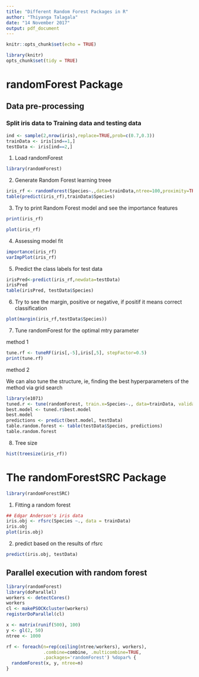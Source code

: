 ```yaml
---
title: "Different Random Forest Packages in R"
author: "Thiyanga Talagala"
date: "14 November 2017"
output: pdf_document
---
```


```r
knitr::opts_chunk$set(echo = TRUE)
```

```r
library(knitr)
opts_chunk$set(tidy = TRUE)
```

# randomForest Package

## Data pre-processing

### Split iris data to Training data and testing data

```r
ind <- sample(2,nrow(iris),replace=TRUE,prob=c(0.7,0.3))
trainData <- iris[ind==1,]
testData <- iris[ind==2,]

```

1. Load randomForest

```r
library(randomForest)

```

2. Generate Random Forest learning treee

```r
iris_rf <- randomForest(Species~.,data=trainData,ntree=100,proximity=TRUE)
table(predict(iris_rf),trainData$Species)

```

3. Try to print Random Forest model and see the importance features

```r
print(iris_rf)

plot(iris_rf)
```

4. Assessing model fit

```r
importance(iris_rf)
varImpPlot(iris_rf)

```

5. Predict the class labels for test data

```r
irisPred<-predict(iris_rf,newdata=testData)
irisPred
table(irisPred, testData$Species)

```

6. Try to see the margin, positive or negative, if positif it means correct classification

```r
plot(margin(iris_rf,testData$Species))

```

7. Tune randomForest for the optimal mtry parameter

method 1

```r
tune.rf <- tuneRF(iris[,-5],iris[,5], stepFactor=0.5)
print(tune.rf)

```

method 2

We can also tune the structure, ie, finding the best hyperparameters of the method via grid search

```r
library(e1071)
tuned.r <- tune(randomForest, train.x=Species~., data=trainData, validation.x=testData)
best.model <- tuned.r$best.model
best.model
predictions <- predict(best.model, testData)
table.random.forest <- table(testData$Species, predictions)
table.random.forest
```




8. Tree size

```r
hist(treesize(iris_rf))
```

# The randomForestSRC Package

```r
library(randomForestSRC)
```

1. Fitting a random forest

```r
## Edgar Anderson's iris data
iris.obj <- rfsrc(Species ~., data = trainData)
iris.obj
plot(iris.obj)

```

2. predict based on the results of rfsrc

```r

predict(iris.obj, testData)
```

## Parallel execution with random forest

```r
library(randomForest)
library(doParallel)
workers <- detectCores() 
workers
cl <- makePSOCKcluster(workers)
registerDoParallel(cl)

x <- matrix(runif(500), 100)
y <- gl(2, 50)
ntree <- 1000

rf <- foreach(n=rep(ceiling(ntree/workers), workers),
              .combine=combine, .multicombine=TRUE,
              .packages='randomForest') %dopar% {
  randomForest(x, y, ntree=n)
}

```





